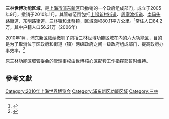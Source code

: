 '''三林世博功能区域'''，是[[上海市|上海市]][[浦东新区|浦东新区]]已撤销的一个政府组成部门，成立于2005年9月，撤销于2010年1月。其管辖范围包括[[上钢新村街道|上钢新村街道]]、[[周家渡街道|周家渡街道]]、[[南码头路街道|南码头路街道]]、[[东明路街道|东明路街道]]、[[三林镇|三林镇]]和[[北蔡镇|北蔡镇]]，区域面积80.11平方公里。<ref>{{Cite web |url=http://www.pudong.gov.cn/website/DynamicTemplate/sl.html |title=三林世博功能区域 |accessdate=2009-06-06 |archive-date=2013-12-28 |archive-url=https://web.archive.org/web/20131228204030/http://www.pudong.gov.cn/website/DynamicTemplate/sl.html |dead-url=no }}</ref>常住人口84.2万，其中户籍人口56.21万（2006年）

2010年1月，浦东新区陆续撤销了包括三林世博功能区域在内的六大功能区，目的是为了取消位于区政府和街道（镇）两级政府之间一级政府组成部门，提高政府办事效率。<ref name="凤凰网">{{cite web|url=http://news.ifeng.com/mainland/201002/0203_17_1534836.shtml|title=上海浦东着手取消六大功能区 着力打造高效政府|publisher=凤凰网|accessdate=2012-05-15|archive-date=2011-02-06|archive-url=https://web.archive.org/web/20110206041548/http://news.ifeng.com/mainland/201002/0203_17_1534836.shtml|dead-url=no}}</ref>

原三林功能区域管委会的管理事权由世博核心区配套工作指挥部暂时维持。

== 參考文獻 ==
{{Reflist}}
{{SH-stub}}

[[Category:2010年上海世界博览会|Category:2010年上海世界博览会]]
[[Category:浦东新区功能区域|Category:浦东新区功能区域]]
[[Category:三林|Category:三林]]